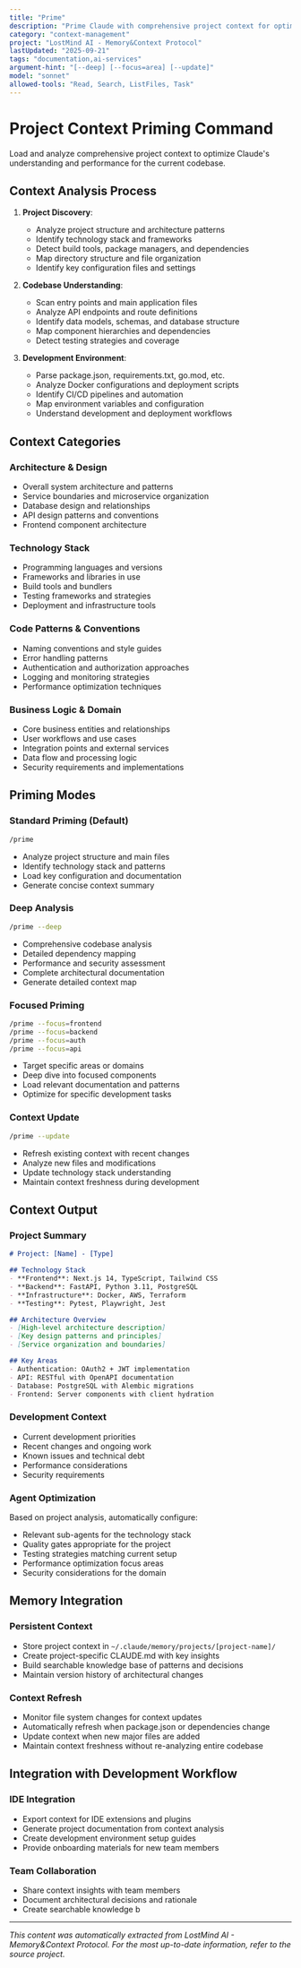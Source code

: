 ```yaml
---
title: "Prime"
description: "Prime Claude with comprehensive project context for optimal performance"
category: "context-management"
project: "LostMind AI - Memory&Context Protocol"
lastUpdated: "2025-09-21"
tags: "documentation,ai-services"
argument-hint: "[--deep] [--focus=area] [--update]"
model: "sonnet"
allowed-tools: "Read, Search, ListFiles, Task"
---
```


# Project Context Priming Command

Load and analyze comprehensive project context to optimize Claude's understanding and performance for the current codebase.

## Context Analysis Process

1. **Project Discovery**:
   - Analyze project structure and architecture patterns
   - Identify technology stack and frameworks
   - Detect build tools, package managers, and dependencies
   - Map directory structure and file organization
   - Identify key configuration files and settings

2. **Codebase Understanding**:
   - Scan entry points and main application files
   - Analyze API endpoints and route definitions
   - Identify data models, schemas, and database structure
   - Map component hierarchies and dependencies
   - Detect testing strategies and coverage

3. **Development Environment**:
   - Parse package.json, requirements.txt, go.mod, etc.
   - Analyze Docker configurations and deployment scripts
   - Identify CI/CD pipelines and automation
   - Map environment variables and configuration
   - Understand development and deployment workflows

## Context Categories

### **Architecture & Design**
- Overall system architecture and patterns
- Service boundaries and microservice organization
- Database design and relationships
- API design patterns and conventions
- Frontend component architecture

### **Technology Stack**
- Programming languages and versions
- Frameworks and libraries in use
- Build tools and bundlers
- Testing frameworks and strategies
- Deployment and infrastructure tools

### **Code Patterns & Conventions**
- Naming conventions and style guides
- Error handling patterns
- Authentication and authorization approaches
- Logging and monitoring strategies
- Performance optimization techniques

### **Business Logic & Domain**
- Core business entities and relationships
- User workflows and use cases
- Integration points and external services
- Data flow and processing logic
- Security requirements and implementations

## Priming Modes

### **Standard Priming** (Default)
```bash
/prime
```
- Analyze project structure and main files
- Identify technology stack and patterns
- Load key configuration and documentation
- Generate concise context summary

### **Deep Analysis**
```bash
/prime --deep
```
- Comprehensive codebase analysis
- Detailed dependency mapping
- Performance and security assessment
- Complete architectural documentation
- Generate detailed context map

### **Focused Priming**
```bash
/prime --focus=frontend
/prime --focus=backend
/prime --focus=auth
/prime --focus=api
```
- Target specific areas or domains
- Deep dive into focused components
- Load relevant documentation and patterns
- Optimize for specific development tasks

### **Context Update**
```bash
/prime --update
```
- Refresh existing context with recent changes
- Analyze new files and modifications
- Update technology stack understanding
- Maintain context freshness during development

## Context Output

### **Project Summary**
```markdown
# Project: [Name] - [Type]

## Technology Stack
- **Frontend**: Next.js 14, TypeScript, Tailwind CSS
- **Backend**: FastAPI, Python 3.11, PostgreSQL
- **Infrastructure**: Docker, AWS, Terraform
- **Testing**: Pytest, Playwright, Jest

## Architecture Overview
- [High-level architecture description]
- [Key design patterns and principles]
- [Service organization and boundaries]

## Key Areas
- Authentication: OAuth2 + JWT implementation
- API: RESTful with OpenAPI documentation  
- Database: PostgreSQL with Alembic migrations
- Frontend: Server components with client hydration
```

### **Development Context**
- Current development priorities
- Recent changes and ongoing work
- Known issues and technical debt
- Performance considerations
- Security requirements

### **Agent Optimization**
Based on project analysis, automatically configure:
- Relevant sub-agents for the technology stack
- Quality gates appropriate for the project
- Testing strategies matching current setup
- Performance optimization focus areas
- Security considerations for the domain

## Memory Integration

### **Persistent Context**
- Store project context in `~/.claude/memory/projects/[project-name]/`
- Create project-specific CLAUDE.md with key insights
- Build searchable knowledge base of patterns and decisions
- Maintain version history of architectural changes

### **Context Refresh**
- Monitor file system changes for context updates
- Automatically refresh when package.json or dependencies change
- Update context when new major files are added
- Maintain context freshness without re-analyzing entire codebase

## Integration with Development Workflow

### **IDE Integration**
- Export context for IDE extensions and plugins
- Generate project documentation from context analysis
- Create development environment setup guides
- Provide onboarding materials for new team members

### **Team Collaboration**
- Share context insights with team members
- Document architectural decisions and rationale
- Create searchable knowledge b

---
*This content was automatically extracted from LostMind AI - Memory&Context Protocol. For the most up-to-date information, refer to the source project.*

